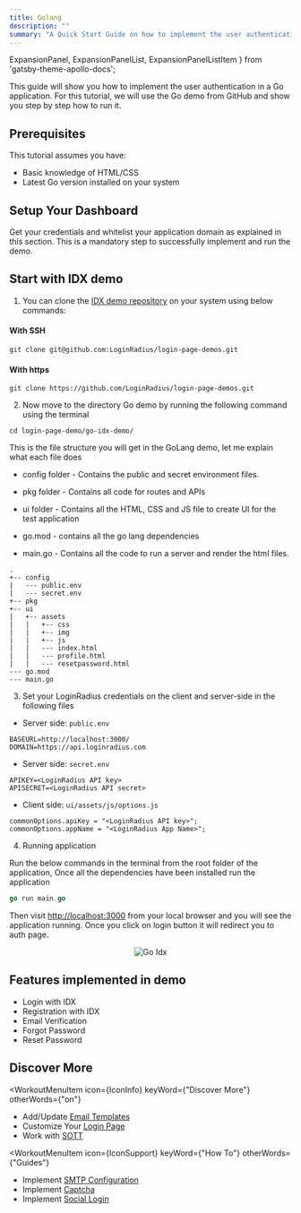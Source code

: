 ```yaml
---
title: Golang
description: ""
summary: "A Quick Start Guide on how to implement the user authentication in a Go application."
---
```


  ExpansionPanel,
  ExpansionPanelList,
  ExpansionPanelListItem
} from 'gatsby-theme-apollo-docs';


This guide will show you how to implement the user authentication in a Go application. For this tutorial, we will use the Go demo from GitHub and show you step by step how to run it.


## Prerequisites

This tutorial assumes you have:

- Basic knowledge of HTML/CSS
- Latest Go version installed on your system

## Setup Your Dashboard

Get your credentials and whitelist your application domain as explained in this section. This is a mandatory step to successfully implement and run the demo.

<ExpansionPanel title="Click here to view details">
  <Setup/>
</ExpansionPanel>

## Start with IDX demo

1. You can clone the [IDX demo repository](https://github.com/LoginRadius/login-page-demos) on your system using below commands:

  #### With SSH

  ```
  git clone git@github.com:LoginRadius/login-page-demos.git
  ```

  #### With https

  ```
  git clone https://github.com/LoginRadius/login-page-demos.git
  ```
2. Now move to the directory Go demo by running the following command using the terminal

```
cd login-page-demo/go-idx-demo/
```

This is the file structure you will get in the GoLang demo, let me explain what each file does

 - config folder - Contains the public and secret environment files.

- pkg folder - Contains all code for routes and APIs

- ui folder - Contains all the HTML, CSS and JS file to create UI for the test application

 - go.mod - contains all the go lang dependencies

- main.go -  Contains all the code to run a server and render the html files.
```
.
+-- config
|   --- public.env
|   --- secret.env
+-- pkg
+-- ui
|   +-- assets
|   |   +-- css
|   |   +-- img
|   |   +-- js
|   |   --- index.html
|   |   --- profile.html
|   |   --- resetpassword.html
--- go.mod
--- main.go
```

3. Set your LoginRadius credentials on the client and server-side in the following files

- Server side: `public.env`

```
BASEURL=http://localhost:3000/
DOMAIN=https://api.loginradius.com
```
- Server side: `secret.env`

```
APIKEY=<LoginRadius API key>
APISECRET=<LoginRadius API secret>
```

- Client side: `ui/assets/js/options.js`

``` JS
commonOptions.apiKey = "<LoginRadius API key>";
commonOptions.appName = "<LoginRadius App Name>";
```

4. Running application 

Run the below commands in the terminal from the root folder of the application, Once all the dependencies have been installed run the application

```GO
go run main.go
```
Then visit [http://localhost:3000](http://localhost:3000) from your local browser and you will see the application running. Once you click on login button it will redirect you to auth page.

<div style="text-align:center">
  <img src="../assets/golang-idx.jpg" alt="Go Idx" />
</div>

## Features implemented in demo
- Login with IDX
- Registration with IDX
- Email Verification
- Forgot Password
- Reset Password

## Discover More 


<MenuWrapper>

<WorkoutMenuItem
  icon={IconInfo}
  keyWord={"Discover More"}
  otherWords={"on"}
>

* Add/Update [Email Templates](/howto/email-templates/)
* Customize Your [Login Page](/howto/authentication-theme/)
* Work with [SOTT](/howto/work-with-sott/)

</WorkoutMenuItem>

<WorkoutMenuItem
  icon={IconSupport}
  keyWord={"How To"}
  otherWords={"Guides"}
>

* Implement [SMTP Configuration](/howto/email-smtp-config/)
* Implement [Captcha](/howto/implement-captcha/)
* Implement [Social Login](/howto/social-login/)

</WorkoutMenuItem>

</MenuWrapper>